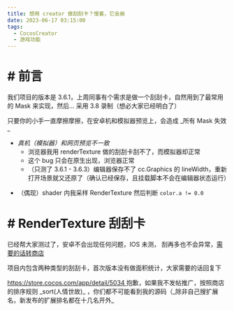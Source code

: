 ```yaml
---
title: 想用 creator 做刮刮卡？慢着，它会崩
date: 2023-06-17 03:15:00
tags:
  - CocosCreator
  - 游戏功能
---
```


# # 前言

我们项目的版本是 3.6.1，上周同事有个需求是做一个刮刮卡，自然用到了最常用的 Mask 来实现，然后…
采用 3.8 录制（想必大家已经明白了）

<AutoSizeImage src="https://forum.cocos.org/uploads/default/original/3X/9/d/9d34105a9b35f77848c43f9380742d01a42d8747.gif =662x401" />
只要你的小手一直摩擦摩擦，在安卓机和模拟器预览上，会造成 _所有 Mask 失效_

- _真机（模拟器）和网页预览不一致_
  - 浏览器我用 renderTexture 做的刮刮卡刮不了，而模拟器却正常
  - 这个 bug 只会在原生出现，浏览器正常
  - （只测了 3.6.1 - 3.6.3）编辑器保存不了 cc.Graphics 的 lineWidth，重新打开场景就又还原了（确认已经保存，且挂载脚本不会在编辑器状态运行）

<AutoSizeImage src="https://forum.cocos.org/uploads/default/optimized/3X/f/3/f305b580c7d63558213f2a2a1fb48c01a13804e1_2_552x499.gif =552x499" />

- （偶现）shader 内我采样 RenderTexture 然后判断 `color.a != 0.0`

# # RenderTexture 刮刮卡

已经帮大家测过了，安卓不会出现任何问题，IOS 未测， 刮再多也不会异常，[需要的话转商店](https://store.cocos.com/app/detail/5034)

项目内包含两种类型的刮刮卡，首次版本没有做面积统计，大家需要的话回复下

<a href="https://store.cocos.com/app/detail/5034" class="onebox" target="_blank">
  https://store.cocos.com/app/detail/5034
</a>
抱歉，如果我不发帖推广，按照商店的排序规则 _sort(人情世故)_
，你们都不可能看到我的源码（_除非自己搜扩展名，新发布的扩展排名都在十几名开外_
